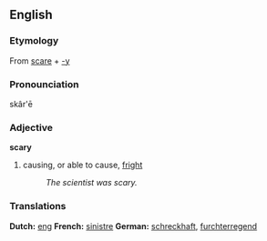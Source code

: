 ==English==
=== Etymology ===
From [[scare]] + [[-y]]

=== Pronounciation ===
skâr'ē

=== Adjective ===
'''scary'''
#causing, or able to cause, [[fright]]
#:''The scientist was scary.''

=== Translations ===
'''Dutch:''' [[eng]]
'''French:''' [[sinistre]]
'''German:''' [[schreckhaft]], [[furchterregend]]